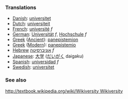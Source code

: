 ===Translations===
*[[Danish]]: [[universitet]]
*[[Dutch]]: [[universiteit]]
*[[French]]: [[université]] ''f''
*[[German]]: [[Universität]] ''f'', [[Hochschule]] ''f''
*[[Greek]] ([[Ancient]]): [[panepistemion]]
*[[Greek]] ([[Modern]]): [[panepistemio]]
*[[Hebrew]] [[אוניברסיטה]] ''f''
*[[Japanese]]: [[大学]] ([[だいがく]] daigaku)
*[[Spanish]]: [[universidad]] ''f''
*[[Swedish]]: [[universitet]]

===See also===

[[http://textbook.wikipedia.org/wiki/Wikiversity Wikiversity]]